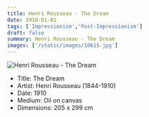 ```yaml
---
title: Henri Rousseau - The Dream
date: 1910-01-01
tags: ['Impressionism','Post-Impressionism']
draft: false
summary: Henri Rousseau - The Dream
images: ['/static/images/10615.jpg']
---
```


![Henri Rousseau - The Dream](/static/images/10615.jpg)

* Title: The Dream
* Artist: Henri Rousseau (1844-1910)
* Date: 1910
* Medium: Oil on canvas
* Dimensions: 205 x 299 cm


